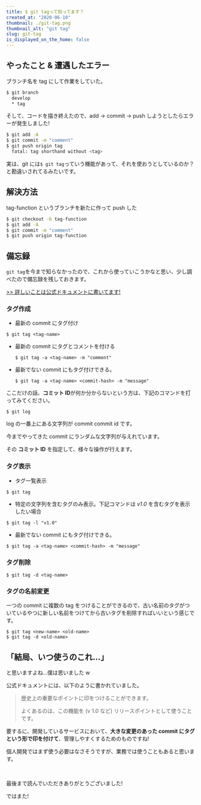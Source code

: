 ```yaml
---
title: $ git tagって知ってます？
created_at: "2020-06-10"
thumbnail: ./git-tag.png
thumbnail_alt: "git tag"
slug: git-tag
is_displayed_on_the_home: false
---
```


## やったこと & 遭遇したエラー

ブランチ名を tag にして作業をしていた。

```bash
$ git branch
  develop
  * tag
```

そして、コードを描き終えたので、add -> commit -> push しようとしたらエラーが発生しました!

```bash
$ git add -A
$ git commit -m "comment"
$ git push origin tag
  fatal: tag shorthand without <tag>
```

実は、git には`$ git tag`っていう機能があって、それを使おうとしているのか？と勘違いされてるみたいです。

## 解決方法

tag-function というブランチを新たに作って push した

```bash
$ git checkout -b tag-function
$ git add -A
$ git commit -m "comment"
$ git push origin tag-function
```

## 備忘録

`git tag`を今まで知らなかったので、これから使っていこうかなと思い、少し調べたので備忘録を残しておきます。

[>> 詳しいことは公式ドキュメントに書いてます!](https://git-scm.com/book/ja/v2/Git-%E3%81%AE%E5%9F%BA%E6%9C%AC-%E3%82%BF%E3%82%B0)

### タグ作成

- 最新の commit にタグ付け

```
$ git tag <tag-name>
```

- 最新の commit にタグとコメントを付ける

  ```
  $ git tag -a <tag-name> -m "comment"
  ```

- 最新でない commit にもタグ付けできる。

  ```
  $ git tag -a <tag-name> <commit-hash> -m "message"
  ```

ここだけの話、**コミット ID**が何か分からないという方は、下記のコマンドを打ってみてください。

```
$ git log
```

log の一番上にある文字列が commit commit id です。

今までやってきた commit にランダムな文字列が与えれています。

その **コミット ID** を指定して、様々な操作が行えます。

### タグ表示

- タグ一覧表示

```
$ git tag
```

- 特定の文字列を含むタグのみ表示。下記コマンドは _v1.0_ を含むタグを表示したい場合

```
$ git tag -l "v1.0"
```

- 最新でない commit にもタグ付けできる。

```
$ git tag -a <tag-name> <commit-hash> -m "message"
```

### タグ削除

```
$ git tag -d <tag-name>
```

### タグの名前変更

一つの commit に複数の tag をつけることができるので、古い名前のタグがついているやつに新しい名前をつけてから古いタグを削除すればいいという感じです。

```
$ git tag <new-name> <old-name>
$ git tag -d <old-name>
```

## 「結局、いつ使うのこれ...」

と思いますよね...僕は思いました w

公式ドキュメントには、以下のように書かれていました。

> 歴史上の重要なポイントに印をつけることができます。
>
> よくあるのは、この機能を (v 1.0 など) リリースポイントとして使うことです。

要するに、開発しているサービスにおいて、**大きな変更のあった commit にタグという形で印を付けて**、管理しやすくするためのものですね!

個人開発ではまず使う必要はなさそうですが、業務では使うこともあると思います。

<br />

最後まで読んでいただきありがとうございました!

ではまた!
